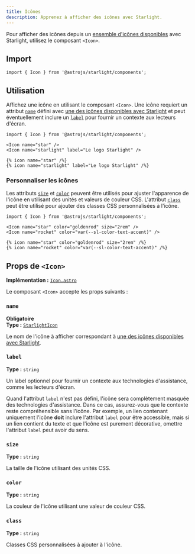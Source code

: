 ```yaml
---
title: Icônes
description: Apprenez à afficher des icônes avec Starlight.
---
```



Pour afficher des icônes depuis un [ensemble d'icônes disponibles](/fr/reference/icons/#toutes-les-icônes) avec Starlight, utilisez le composant `<Icon>`.


<Preview>

<Icon
	slot="preview"
	name="open-book"
	color="var(--sl-color-text-accent)"
	size="4rem"
/>

</Preview>

## Import

```tsx
import { Icon } from '@astrojs/starlight/components';
```

## Utilisation

Affichez une icône en utilisant le composant `<Icon>`.
Une icône requiert un attribut [`name`](#name) défini avec [une des icônes disponibles avec Starlight](/fr/reference/icons/#toutes-les-icônes) et peut éventuellement inclure un [`label`](#label) pour fournir un contexte aux lecteurs d'écran.

<Preview>

```mdx
import { Icon } from '@astrojs/starlight/components';

<Icon name="star" />
<Icon name="starlight" label="Le logo Starlight" />
```

<Fragment slot="markdoc">

```markdoc
{% icon name="star" /%}
{% icon name="starlight" label="Le logo Starlight" /%}
```

</Fragment>

<Fragment slot="preview">
	<Icon name="star" />
	<Icon name="starlight" label="Le logo Starlight" />
</Fragment>

</Preview>

### Personnaliser les icônes

Les attributs [`size`](#size) et [`color`](#color) peuvent être utilisés pour ajuster l'apparence de l'icône en utilisant des unités et valeurs de couleur CSS.
L'attribut [`class`](#class) peut être utilisé pour ajouter des classes CSS personnalisées à l'icône.

<Preview>

```mdx
import { Icon } from '@astrojs/starlight/components';

<Icon name="star" color="goldenrod" size="2rem" />
<Icon name="rocket" color="var(--sl-color-text-accent)" />
```

<Fragment slot="markdoc">

```markdoc
{% icon name="star" color="goldenrod" size="2rem" /%}
{% icon name="rocket" color="var(--sl-color-text-accent)" /%}
```

</Fragment>

<Fragment slot="preview">
	<Icon name="star" color="goldenrod" size="2rem" />
	<Icon name="rocket" color="var(--sl-color-text-accent)" />
</Fragment>

</Preview>

## Props de `<Icon>`

**Implémentation :** [`Icon.astro`](https://github.com/withastro/starlight/blob/main/packages/starlight/user-components/Icon.astro)

Le composant `<Icon>` accepte les props suivants :

### `name`

**Obligatoire**  
**Type :** [`StarlightIcon`](/fr/reference/icons/#type-starlighticon)

Le nom de l'icône à afficher correspondant à [une des icônes disponibles avec Starlight](/fr/reference/icons/#toutes-les-icônes).

### `label`

**Type :** `string`

Un label optionnel pour fournir un contexte aux technologies d'assistance, comme les lecteurs d'écran.

Quand l'attribut `label` n'est pas défini, l'icône sera complètement masquée des technologies d'assistance.
Dans ce cas, assurez-vous que le contexte reste compréhensible sans l'icône.
Par exemple, un lien contenant uniquement l'icône **doit** inclure l'attribut `label` pour être accessible, mais si un lien contient du texte et que l'icône est purement décorative, omettre l'attribut `label` peut avoir du sens.

### `size`

**Type :** `string`

La taille de l'icône utilisant des unités CSS.

### `color`

**Type :** `string`

La couleur de l'icône utilisant une valeur de couleur CSS.

### `class`

**Type :** `string`

Classes CSS personnalisées à ajouter à l'icône.
